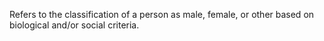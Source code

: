 Refers to the classification of a person as male, female, or other based on biological and/or social criteria.

